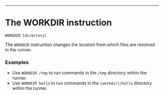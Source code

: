 ---

<div className="section-spacing"></div>

# The WORKDIR instruction

`WORKDIR [directory]`

The `WORKDIR` instruction changes the location from which files are resolved in the runner.

<div className="section-spacing"></div>

### Examples

- Use `WORKDIR /tmp` to run commands in the `/tmp` directory within the runner.
- Use `WORKDIR hello` to run commands in the `(workdir)/hello` directory within the runner.

<div className="section-spacing"></div>